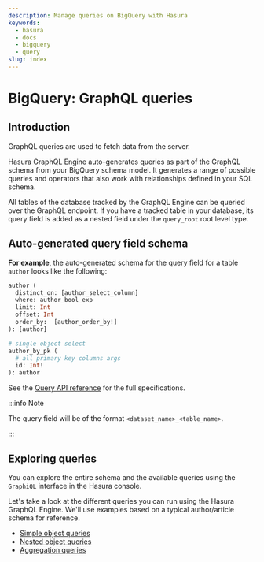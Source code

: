 ```yaml
---
description: Manage queries on BigQuery with Hasura
keywords:
  - hasura
  - docs
  - bigquery
  - query
slug: index
---
```


# BigQuery: GraphQL queries

## Introduction

GraphQL queries are used to fetch data from the server.

Hasura GraphQL Engine auto-generates queries as part of the GraphQL schema from your BigQuery schema model. It generates
a range of possible queries and operators that also work with relationships defined in your SQL schema.

All tables of the database tracked by the GraphQL Engine can be queried over the GraphQL endpoint. If you have a tracked
table in your database, its query field is added as a nested field under the `query_root` root level type.

## Auto-generated query field schema

**For example**, the auto-generated schema for the query field for a table `author` looks like the following:

```graphql
author (
  distinct_on: [author_select_column]
  where: author_bool_exp
  limit: Int
  offset: Int
  order_by:  [author_order_by!]
): [author]

# single object select
author_by_pk (
  # all primary key columns args
  id: Int!
): author
```

See the [Query API reference](/api-reference/graphql-api/query.mdx) for the full specifications.

:::info Note

The query field will be of the format `<dataset_name>_<table_name>`.

:::

## Exploring queries

You can explore the entire schema and the available queries using the `GraphiQL` interface in the Hasura console.

Let's take a look at the different queries you can run using the Hasura GraphQL Engine. We'll use examples based on a
typical author/article schema for reference.

- [Simple object queries](/queries/bigquery/simple-object-queries.mdx)
- [Nested object queries](/queries/bigquery/nested-object-queries.mdx)
- [Aggregation queries](/queries/bigquery/aggregation-queries.mdx)
